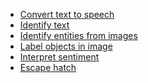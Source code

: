 * [Convert text to speech](/[platform]/build-a-backend/more-features/predictions/text-to-speech/)
* [Identify text](/[platform]/build-a-backend/more-features/predictions/identify-text/)
* [Identify entities from images](/[platform]/build-a-backend/more-features/predictions/identify-entity/)
* [Label objects in image](/[platform]/build-a-backend/more-features/predictions/label-image/)
* [Interpret sentiment](/[platform]/build-a-backend/more-features/predictions/interpret-sentiment/)
* [Escape hatch]()
